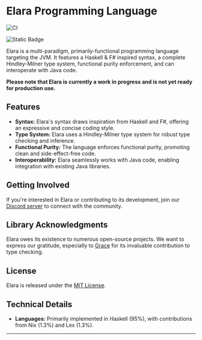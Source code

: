 
# Elara Programming Language

![CI](https://github.com/ElaraLang/elara/actions/workflows/ci.yaml/badge.svg)

![Static Badge](https://img.shields.io/badge/Code%20Quality-A%2B-blue)


Elara is a multi-paradigm, primarily-functional programming language targeting the JVM. It features a Haskell & F# inspired syntax, a complete Hindley-Milner type system, functional purity enforcement, and can interoperate with Java code.

**Please note that Elara is currently a work in progress and is not yet ready for production use.**

## Features

-   **Syntax:** Elara's syntax draws inspiration from Haskell and F#, offering an expressive and concise coding style.
-   **Type System:** Elara uses a Hindley-Milner type system for robust type checking and inference.
-   **Functional Purity:** The language enforces functional purity, promoting clean and side-effect-free code.
-   **Interoperability:** Elara seamlessly works with Java code, enabling integration with existing Java libraries.

## Getting Involved

If you're interested in Elara or contributing to its development, join our [Discord server](https://discord.gg/xu5gSTV) to connect with the community.

## Library Acknowledgments

Elara owes its existence to numerous open-source projects. We want to express our gratitude, especially to [Grace](https://github.com/Gabriella439/grace) for its invaluable contribution to type checking.

## License

Elara is released under the [MIT License](LICENSE).

## Technical Details

-   **Languages:** Primarily implemented in Haskell (95%), with contributions from Nix (1.3%) and Lex (1.3%).

------